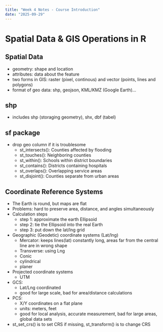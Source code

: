 ```yaml
---
title: "Week 4 Notes - Course Introduction"
date: "2025-09-29"
---
```


# Spatial Data & GIS Operations in R

## Spatial Data
- geometry: shape and location
- attributes: data about the feature
- two forms in GIS: raster (pixel, continous) and vector (points, lines and polygons)
- format of geo data: shp, geojson, KML/KMZ (Google Earth)...

## shp 
- includes shp (storaging geometry), shx, dbf (tabel)

## sf package
- drop geo column if it is troublesome
  - st_intersects(): Counties affected by flooding
  - st_touches(): Neighboring counties
  - st_within(): Schools within district boundaries
  - st_contains(): Districts containing hospitals
  - st_overlaps(): Overlapping service areas
  - st_disjoint(): Counties separate from urban areas
  
## Coordinate Reference Systems
- The Earth is round, but maps are flat
- Problems: hard to preserve area, distance, and angles simultaneously
- Calculation steps
  - step 1: approximate the earth Ellipsoid
  - step 2: tie the Ellipsoid into the real Earth
  - step 3: put down the lat/lng grid
- Geographic (Geodetic) coordinate systems (Lat/lng)
  - Mercator: keeps lines(lat) constantly long, areas far from the central line are in wrong shape
  - Transverse: using Lng
  - Conic
  - cylindrical
  - planer
- Projected coordinate systems
  - UTM
- GCS: 
  - Lat/Lng coordinated
  - good for large scale, bad for area/distance calculations
- PCS: 
  - X/Y coordinates on a flat plane
  - units: meters, feet
  - good for local analysis, accurate measurement, bad for large areas, global data sets
- st_set_crs() is to set CRS if missing, st_transform() is to change CRS